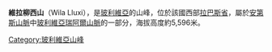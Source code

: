 {{Coord|16|4|29|S|68|20|23|W|display=title}}

'''維拉柳西山'''（Wila Lluxi），是[[玻利維亞|玻利維亞]]的山峰，位於該國西部[[拉巴斯省_(玻利維亞)|拉巴斯省]]，屬於[[安第斯山脈|安第斯山脈]]中[[玻利維亞瑞阿爾山脈|玻利維亞瑞阿爾山脈]]的一部分，海拔高度約5,596米。

{{Bolivia-geo-stub}}
[[Category:玻利維亞山峰|Category:玻利維亞山峰]]